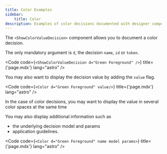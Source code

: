 ```yaml
---
title: Color Examples
sidebar:
    title: Color
description: Examples of color decisions documented with designer components.
---
```




The `<ShowColorValueDecision>` component allows you to document a color decision.

The only mandatory argument is `d`, the decision `name`, `id` or `token`.

<Code code={`<ShowColorValueDecision d="Green Foreground" />`} title={'page.mdx'} lang="astro" />

<CardGrid>
    <ShowColorValueDecision d="Green Foreground" />
</CardGrid>

You may also want to display the decision value by adding the `value` flag.

<Code code={`<Color d="Green Foreground" value/>`} title={'page.mdx'} lang="astro" />

<CardGrid>
    <Color d="Green Foreground" value />
</CardGrid>

In the case of color decisions, you may want to display the value in
several color spaces at the same time

<CardGrid>
    <Color d="Green Foreground" value={['rgb', 'hsl']} />
</CardGrid>

You may also display additional information such as

-   the underlying decision model and params
-   application guidelines.

<Code code={`<Color d="Green Foreground" name model params>`} title={'page.mdx'} lang="astro" />

<CardGrid>
    <Color d="Green Foreground" name model params />
    <Color d="Green Foreground" contexts usage />
</CardGrid>
